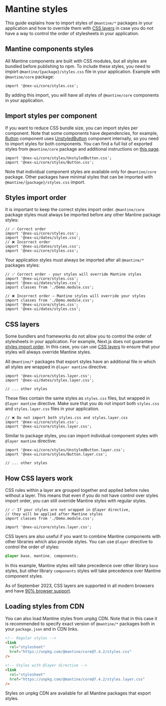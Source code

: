

# Mantine styles

This guide explains how to import styles of `@mantine/*` packages in your application
and how to override them with [CSS layers](https://developer.mozilla.org/en-US/docs/Web/CSS/@layer)
in case you do not have a way to control the order of stylesheets in your application.

## Mantine components styles

All Mantine components are built with CSS modules, but all styles are bundled before publishing to npm.
To include these styles, you need to import `@mantine/{package}/styles.css` file in your application.
Example with `@mantine/core` package:

```tsx
import '@nex-ui/core/styles.css';
```

By adding this import, you will have all styles of `@mantine/core` components in your application.

## Import styles per component

If you want to reduce CSS bundle size, you can import styles per component. Note that some components
have dependencies, for example, [Button](/core/button) component uses [UnstyledButton](/core/unstyled-button)
component internally, so you need to import styles for both components. You can find a full list of
exported styles from `@mantine/core` package and additional instructions on [this page](/styles/css-files-list).

```tsx
import '@nex-ui/core/styles/UnstyledButton.css';
import '@nex-ui/core/styles/Button.css';
```

Note that individual component styles are available only for `@mantine/core` package.
Other packages have minimal styles that can be imported with `@mantine/{package}/styles.css` import.

## Styles import order

It is important to keep the correct styles import order. `@mantine/core` package
styles must always be imported before any other Mantine package styles:

```tsx
// ✅ Correct order
import '@nex-ui/core/styles.css';
import '@nex-ui/dates/styles.css';
// ❌ Incorrect order
import '@nex-ui/dates/styles.css';
import '@nex-ui/core/styles.css';
```

Your application styles must always be imported after all `@mantine/*` packages styles:

```tsx
// ✅ Correct order - your styles will override Mantine styles
import '@nex-ui/core/styles.css';
import '@nex-ui/dates/styles.css';
import classes from './Demo.module.css';

// ❌ Incorrect order – Mantine styles will override your styles
import classes from './Demo.module.css';
import '@nex-ui/core/styles.css';
import '@nex-ui/dates/styles.css';
```

## CSS layers

Some bundlers and frameworks do not allow you to control the order of stylesheets in your application.
For example, Next.js does not guarantee [styles import order](https://github.com/vercel/next.js/issues/16630).
In this case, you can use [CSS layers](https://developer.mozilla.org/en-US/docs/Web/CSS/@layer) to ensure
that your styles will always override Mantine styles.

All `@mantine/*` packages that export styles have an additional file in which all styles are wrapped in
`@layer mantine` directive.

```tsx
import '@nex-ui/core/styles.layer.css';
import '@nex-ui/dates/styles.layer.css';

// ... other styles
```

These files contain the same styles as `styles.css` files, but wrapped in `@layer mantine` directive.
Make sure that you do not import both `styles.css` and `styles.layer.css` files in your application.

```tsx
// ❌ Do not import both styles.css and styles.layer.css
import '@nex-ui/core/styles.css';
import '@nex-ui/core/styles.layer.css';
```

Similar to package styles, you can import individual component styles with `@layer mantine` directive:

```tsx
import '@nex-ui/core/styles/UnstyledButton.layer.css';
import '@nex-ui/core/styles/Button.layer.css';

// ... other styles
```

## How CSS layers work

CSS rules within a layer are grouped together and applied before rules without a layer. This means that
even if you do not have control over styles import order, you can still override Mantine styles with
regular styles.

```tsx
// ✅ If your styles are not wrapped in @layer directive,
// they will be applied after Mantine styles
import classes from './Demo.module.css';

import '@nex-ui/core/styles.layer.css';
```

CSS layers are also useful if you want to combine Mantine components with other libraries which also
provide styles. You can use `@layer` directive to control the order of styles:

```scss
@layer base, mantine, components;
```

In this example, Mantine styles will take precedence over other library `base` styles, but other library
`components` styles will take precedence over Mantine component styles.

As of September 2023, CSS layers are supported in all modern browsers and have [90% browser support](https://caniuse.com/css-cascade-layers).

## Loading styles from CDN

You can also load Mantine styles from unpkg CDN. Note that in this case it is
recommended to specify exact version of `@mantine/*` packages both in your
`package.json` and in CDN links.

```html
<!-- Regular styles -->
<link
  rel="stylesheet"
  href="https://unpkg.com/@mantine/core@7.4.2/styles.css"
/>

<!-- Styles with @layer directive -->
<link
  rel="stylesheet"
  href="https://unpkg.com/@mantine/core@7.4.2/styles.layer.css"
/>
```

Styles on unpkg CDN are available for all Mantine packages that export styles.

